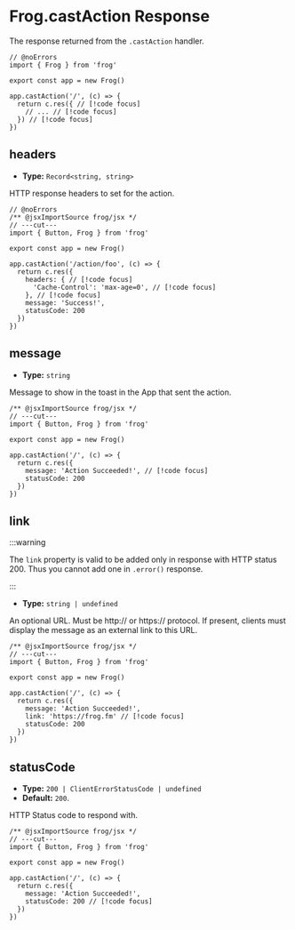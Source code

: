 # Frog.castAction Response

The response returned from the `.castAction` handler.

```tsx twoslash
// @noErrors
import { Frog } from 'frog'
 
export const app = new Frog()

app.castAction('/', (c) => {
  return c.res({ // [!code focus]
    // ... // [!code focus]
  }) // [!code focus]
})
```

## headers

- **Type:** `Record<string, string>`

HTTP response headers to set for the action.

```tsx twoslash
// @noErrors
/** @jsxImportSource frog/jsx */
// ---cut---
import { Button, Frog } from 'frog'
 
export const app = new Frog()
 
app.castAction('/action/foo', (c) => {
  return c.res({
    headers: { // [!code focus]
      'Cache-Control': 'max-age=0', // [!code focus]
    }, // [!code focus]
    message: 'Success!',
    statusCode: 200
  })
})
```

## message

- **Type:** `string`

Message to show in the toast in the App that sent the action.

```tsx twoslash
/** @jsxImportSource frog/jsx */
// ---cut---
import { Button, Frog } from 'frog'
 
export const app = new Frog()
 
app.castAction('/', (c) => {
  return c.res({
    message: 'Action Succeeded!', // [!code focus]
    statusCode: 200
  })
})
```

## link
:::warning

The `link` property is valid to be added only in response with HTTP status 200.
Thus you cannot add one in `.error()` response.

:::

- **Type:** `string | undefined`

An optional URL. Must be http:// or https:// protocol.
If present, clients must display the message as an external link to this URL.

```tsx twoslash
/** @jsxImportSource frog/jsx */
// ---cut---
import { Button, Frog } from 'frog'
 
export const app = new Frog()
 
app.castAction('/', (c) => {
  return c.res({
    message: 'Action Succeeded!',
    link: 'https://frog.fm' // [!code focus]
    statusCode: 200
  })
})
```

## statusCode

- **Type:** `200 | ClientErrorStatusCode | undefined`
- **Default:** `200`.

HTTP Status code to respond with.

```tsx twoslash
/** @jsxImportSource frog/jsx */
// ---cut---
import { Button, Frog } from 'frog'
 
export const app = new Frog()
 
app.castAction('/', (c) => {
  return c.res({
    message: 'Action Succeeded!',
    statusCode: 200 // [!code focus]
  })
})
```


